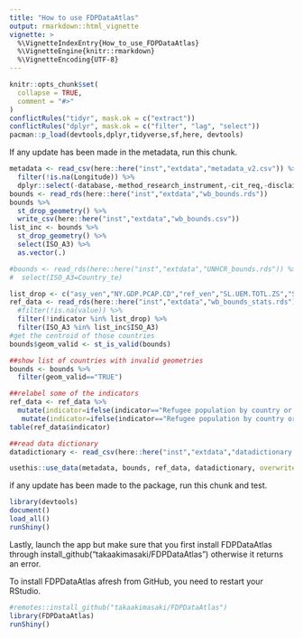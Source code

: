 ```yaml
---
title: "How to use FDPDataAtlas"
output: rmarkdown::html_vignette
vignette: >
  %\VignetteIndexEntry{How_to_use_FDPDataAtlas}
  %\VignetteEngine{knitr::rmarkdown}
  %\VignetteEncoding{UTF-8}
---
```


```r
knitr::opts_chunk$set(
  collapse = TRUE,
  comment = "#>"
)
conflictRules("tidyr", mask.ok = c("extract"))
conflictRules("dplyr", mask.ok = c("filter", "lag", "select"))
pacman::p_load(devtools,dplyr,tidyverse,sf,here, devtools)
```
If any update has been made in the metadata, run this chunk. 
```r
metadata <- read_csv(here::here("inst","extdata","metadata_v2.csv")) %>% 
  filter(!is.na(Longitude)) %>%
  dplyr::select(-database,-method_research_instrument,-cit_req,-disclaimer,-Region_v2,-Economy)
bounds <- read_rds(here::here("inst","extdata","wb_bounds.rds")) 
bounds %>%
  st_drop_geometry() %>%
  write_csv(here::here("inst","extdata","wb_bounds.csv"))
list_inc <- bounds %>% 
  st_drop_geometry() %>%
  select(ISO_A3) %>% 
  as.vector(.)

#bounds <- read_rds(here::here("inst","extdata","UNHCR_bounds.rds")) %>%
#  select(ISO_A3=Country_te)

list_drop <- c("asy_ven","NY.GDP.PCAP.CD","ref_ven","SL.UEM.TOTL.ZS","SP.POP.TOTL")
ref_data <- read_rds(here::here("inst","extdata","wb_bounds_stats.rds")) %>%
  #filter(!is.na(value)) %>%
  filter(!indicator %in% list_drop) %>%
  filter(ISO_A3 %in% list_inc$ISO_A3)
#get the centroid of those countries
bounds$geom_valid <- st_is_valid(bounds)

##show list of countries with invalid geometries
bounds <- bounds %>% 
  filter(geom_valid=="TRUE") 

##relabel some of the indicators 
ref_data <- ref_data %>%
  mutate(indicator=ifelse(indicator=="Refugee population by country or territory of asylum (2021) (WDI)","Refugee population by country or territory of asylum (2021) (UNHCR Refugee Data Finder)",indicator)) %>%
   mutate(indicator=ifelse(indicator=="Refugee population by country or territory of origin (2021) (WDI)","Refugee population by country or territory of origin (2021) (UNHCR Refugee Data Finder)", indicator)) 
table(ref_data$indicator)

##read data dictionary
datadictionary <- read_csv(here::here("inst","extdata","datadictionary.csv"))

usethis::use_data(metadata, bounds, ref_data, datadictionary, overwrite=TRUE)
```
if any update has been made to the package, run this chunk and test.
```r
library(devtools)
document()
load_all()
runShiny()
```

Lastly, launch the app but make sure that you first install FDPDataAtlas through install_github("takaakimasaki/FDPDataAtlas") otherwise it returns an error. 

To install FDPDataAtlas afresh from GitHub, you need to restart your RStudio.
```r
#remotes::install_github("takaakimasaki/FDPDataAtlas") 
library(FDPDataAtlas)
runShiny()
```